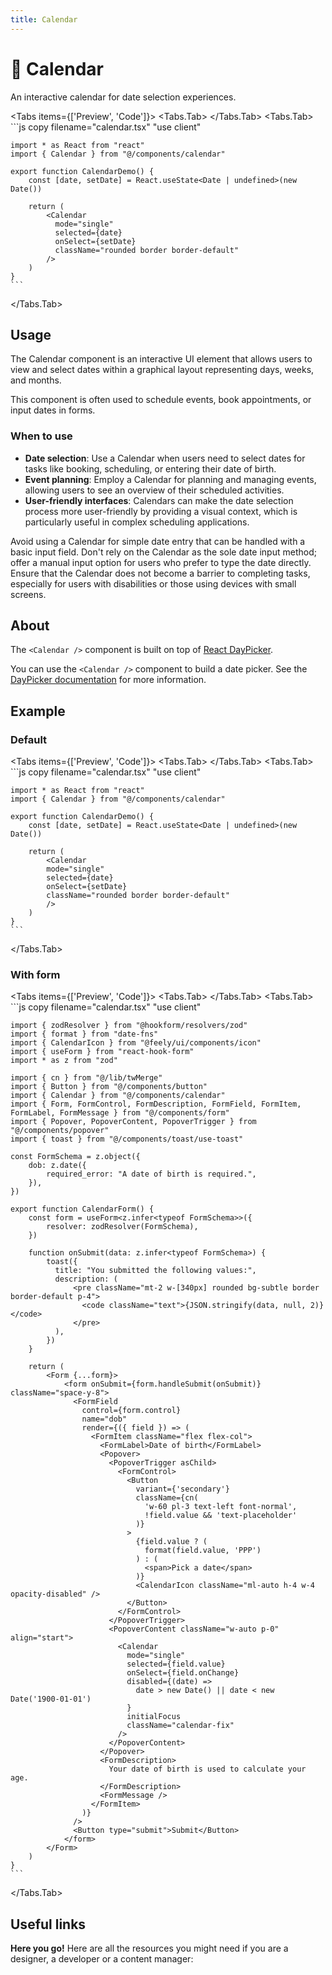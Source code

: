 ```yaml
---
title: Calendar
---
```



# 💠 Calendar

An interactive calendar for date selection experiences.

<Tabs items={['Preview', 'Code']}>
  <Tabs.Tab>
    <CalendarPreview />
  </Tabs.Tab>
  <Tabs.Tab>
    ```js copy filename="calendar.tsx"
    "use client"

    import * as React from "react"
    import { Calendar } from "@/components/calendar"

    export function CalendarDemo() {
        const [date, setDate] = React.useState<Date | undefined>(new Date())

        return (
            <Calendar
              mode="single"
              selected={date}
              onSelect={setDate}
              className="rounded border border-default"
            />
        )
    }
    ```

  </Tabs.Tab>
</Tabs>

## Usage

The Calendar component is an interactive UI element that allows users to view and select dates within a graphical layout representing days, weeks, and months.

This component is often used to schedule events, book appointments, or input dates in forms.

### When to use

- **Date selection**: Use a Calendar when users need to select dates for tasks like booking, scheduling, or entering their date of birth.
- **Event planning**: Employ a Calendar for planning and managing events, allowing users to see an overview of their scheduled activities.
- **User-friendly interfaces**: Calendars can make the date selection process more user-friendly by providing a visual context, which is particularly useful in complex scheduling applications.

Avoid using a Calendar for simple date entry that can be handled with a basic input field. Don't rely on the Calendar as the sole date input method; offer a manual input option for users who prefer to type the date directly. Ensure that the Calendar does not become a barrier to completing tasks, especially for users with disabilities or those using devices with small screens.

## About

The `<Calendar />` component is built on top of [React DayPicker](https://react-day-picker.js.org/).

You can use the `<Calendar />` component to build a date picker. See the [DayPicker documentation](/components/date-picker) for more information.

## Example

### Default

<Tabs items={['Preview', 'Code']}>
  <Tabs.Tab>
    <CalendarPreview />
  </Tabs.Tab>
  <Tabs.Tab>
    ```js copy filename="calendar.tsx"
    "use client"

    import * as React from "react"
    import { Calendar } from "@/components/calendar"

    export function CalendarDemo() {
        const [date, setDate] = React.useState<Date | undefined>(new Date())

        return (
            <Calendar
            mode="single"
            selected={date}
            onSelect={setDate}
            className="rounded border border-default"
            />
        )
    }
    ```

  </Tabs.Tab>
</Tabs>

### With form

<Tabs items={['Preview', 'Code']}>
  <Tabs.Tab>
    <CalendarWithForm />
  </Tabs.Tab>
  <Tabs.Tab>
    ```js copy filename="calendar.tsx"
    "use client"

    import { zodResolver } from "@hookform/resolvers/zod"
    import { format } from "date-fns"
    import { CalendarIcon } from "@feely/ui/components/icon"
    import { useForm } from "react-hook-form"
    import * as z from "zod"

    import { cn } from "@/lib/twMerge"
    import { Button } from "@/components/button"
    import { Calendar } from "@/components/calendar"
    import { Form, FormControl, FormDescription, FormField, FormItem, FormLabel, FormMessage } from "@/components/form"
    import { Popover, PopoverContent, PopoverTrigger } from "@/components/popover"
    import { toast } from "@/components/toast/use-toast"

    const FormSchema = z.object({
        dob: z.date({
            required_error: "A date of birth is required.",
        }),
    })

    export function CalendarForm() {
        const form = useForm<z.infer<typeof FormSchema>>({
            resolver: zodResolver(FormSchema),
        })

        function onSubmit(data: z.infer<typeof FormSchema>) {
            toast({
              title: "You submitted the following values:",
              description: (
                  <pre className="mt-2 w-[340px] rounded bg-subtle border border-default p-4">
                    <code className="text">{JSON.stringify(data, null, 2)}</code>
                  </pre>
              ),
            })
        }

        return (
            <Form {...form}>
                <form onSubmit={form.handleSubmit(onSubmit)} className="space-y-8">
                  <FormField
                    control={form.control}
                    name="dob"
                    render={({ field }) => (
                      <FormItem className="flex flex-col">
                        <FormLabel>Date of birth</FormLabel>
                        <Popover>
                          <PopoverTrigger asChild>
                            <FormControl>
                              <Button
                                variant={'secondary'}
                                className={cn(
                                  'w-60 pl-3 text-left font-normal',
                                  !field.value && 'text-placeholder'
                                )}
                              >
                                {field.value ? (
                                  format(field.value, 'PPP')
                                ) : (
                                  <span>Pick a date</span>
                                )}
                                <CalendarIcon className="ml-auto h-4 w-4 opacity-disabled" />
                              </Button>
                            </FormControl>
                          </PopoverTrigger>
                          <PopoverContent className="w-auto p-0" align="start">
                            <Calendar
                              mode="single"
                              selected={field.value}
                              onSelect={field.onChange}
                              disabled={(date) =>
                                date > new Date() || date < new Date('1900-01-01')
                              }
                              initialFocus
                              className="calendar-fix"
                            />
                          </PopoverContent>
                        </Popover>
                        <FormDescription>
                          Your date of birth is used to calculate your age.
                        </FormDescription>
                        <FormMessage />
                      </FormItem>
                    )}
                  />
                  <Button type="submit">Submit</Button>
                </form>
            </Form>
        )
    }
    ```

  </Tabs.Tab>
</Tabs>

## Useful links

**Here you go!** Here are all the resources you might need if you are a designer, a developer or a content manager:

<Cards className="mt-8">
  <Card
    title="🤖 Storybook"
    href="https://www.stories.fusillo.design/?path=/docs/components-calendar--documentation"
  />
  <Card
    title="🪄 Figma"
    href="https://www.figma.com/file/acdO58jx9zgGfkKu6htrx2/%F0%9F%8D%9D-Fusillo-Design-System?type=design&node-id=233%3A750&mode=design&t=WFdj0huEcHgBPdYp-1"
  />
  <Card title="📄 React DayPicker Docs" href="https://react-day-picker.js.org/" />
</Cards>
